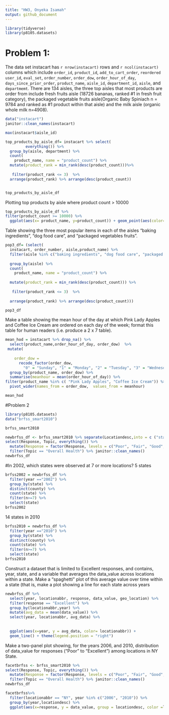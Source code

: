```yaml
---
title: "HW3, Onyeka Isamah"
output: github_document
---
```


```r

library(tidyverse)
library(p8105.datasets)
```


# Problem 1:
The data set instacart has `r nrow(instacart) ` rows and `r ncol(instacart)` columns which include `order_id`, `product_id`, `add_to_cart_order`, `reordered user_id`, `eval_set`, `order_number`, `order_dow`, `order_hour_of_day`, `days_since_prior_order`, `product_name`, `aisle_id`, `department_id`, `aisle`, and `departmemt`. There are 134 aisles, the three top aisles that most products are order from include fresh fruits aisle (18726 bananas, ranked #1 in fresh fruit category), the packaged vegetable fruits aisle(Organic Baby Spiniach n = 9784 and ranked as #1 product within that aisle) and the milk aisle (organic whole milk n=4908).

```r
data("instacart")
janitor::clean_names(instacart)
```

```r
max(instacart$aisle_id)
```

```r
top_products_by_aisle_df= instacart %>% select(
         everything()) %>% 
  group_by(aisle, department) %>% 
  count(
    product_name, name = "product_count") %>% 
  mutate(product_rank = min_rank(desc(product_count)))%>% 
 
   filter(product_rank <= 3)  %>% 
  arrange(product_rank) %>% arrange(desc(product_count)) 


top_products_by_aisle_df
```
 Plotting top products by aisle where product count > 10000
```r
top_products_by_aisle_df %>% 
filter(product_count >= 10000) %>% 
  ggplot(aes(x= product_name, y=product_count)) + geom_point(aes(color= aisle))
```


Table showing the three most popular items in each of the aisles “baking ingredients”, “dog food care”, and “packaged vegetables fruits”.

```r
pop3_df= (select(
  instacart, order_number, aisle,product_name) %>% 
  filter(aisle %in% c("baking ingredients", "dog food care", "packaged vegetables fruits")) %>% 
  
  group_by(aisle) %>% 
  count(
    product_name, name = "product_count") %>% 
    
  mutate(product_rank = min_rank(desc(product_count))) %>% 
    
   filter(product_rank <= 3)  %>% 
    
  arrange(product_rank) %>% arrange(desc(product_count)))

pop3_df
```

Make a table showing the mean hour of the day at which Pink Lady Apples and Coffee Ice Cream are ordered on each day of the week; format this table for human readers (i.e. produce a 2 x 7 table).

```r
mean_hod = instacart %>% drop_na() %>% 
  select(product_name,order_hour_of_day, order_dow)  %>% 
 mutate(
    
    order_dow = 
      recode_factor(order_dow,
        "0" = "Sunday", "1" = "Monday", "2" = "Tuesday", "3" = "Wednesday", "4"= "Thursday", "5" = "Friday", "6" = "Saturday")) %>% 
  group_by(product_name, order_dow) %>% 
  summarise(meanhour = mean(order_hour_of_day)) %>% 
filter(product_name %in% c( "Pink Lady Apples", "Coffee Ice Cream")) %>% 
  pivot_wider(names_from = order_dow,  values_from = meanhour) 

mean_hod
```

#Problem 2

```r
library(p8105.datasets)
data("brfss_smart2010")

brfss_smart2010

```

```r

newbrfss_df <- brfss_smart2010 %>% separate(Locationdesc,into = c ("state", "County")) %>% 
select(Response, Topic, everything()) %>% 
  mutate(Response = factor(Response, levels = c("Poor", "Fair", "Good", "Very good", "Excellent"))) %>% 
  filter(Topic == "Overall Health") %>% janitor::clean_names() 
newbrfss_df
```


#In 2002, which states were observed at 7 or more locations? 
5 states 

```r
brfss2002 = newbrfss_df %>% 
  filter(year =="2002") %>% 
  group_by(state) %>% 
  distinct(county) %>% 
  count(state) %>% 
  filter(n>=7) %>% 
  select(state)
brfss2002
```

14 states in 2010
```r
brfss2010 = newbrfss_df %>% 
  filter(year =="2010") %>% 
  group_by(state) %>% 
  distinct(county) %>% 
  count(state) %>% 
  filter(n>=7) %>% 
  select(state)
brfss2010
```


Construct a dataset that is limited to Excellent responses, and contains, year, state, and a variable that averages the data_value across locations within a state. Make a “spaghetti” plot of this average value over time within a state (that is, make a plot showing a line for each state across years

```r
newbrfss_df %>% 
  select(year, locationabbr, response, data_value, geo_location) %>% 
  filter(response == "Excellent") %>% 
  group_by(locationabbr,year) %>% 
  mutate(avg_data = mean(data_value)) %>% 
  select(year, locationabbr, avg_data) %>% 
  
  
  ggplot(aes(x=year, y = avg_data, color= locationabbr)) + 
  geom_line() + theme(legend.position = "right") 
```


Make a two-panel plot showing, for the years 2006, and 2010, distribution of data_value for responses (“Poor” to “Excellent”) among locations in NY State.
```r
facetbrfss <- brfss_smart2010 %>% 
select(Response, Topic, everything()) %>% 
  mutate(Response = factor(Response, levels = c("Poor", "Fair", "Good", "Very good", "Excellent"))) %>% 
  filter(Topic == "Overall Health") %>% janitor::clean_names() 
newbrfss_df

facetbrfss%>% 
  filter(locationabbr == "NY", year %in% c("2006", "2010")) %>% 
  group_by(year,locationdesc) %>% 
  ggplot(aes(x=response, y = data_value, group = locationdesc, color =locationdesc))+ geom_line()+facet_grid(.~year)
```


